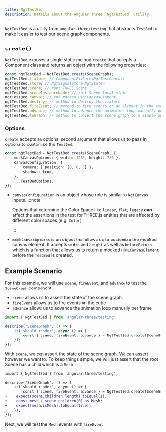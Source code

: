 ```yaml
---
title: NgtTestBed
description: Details about the Angular Three `NgtTestBed` utility
---
```


`NgtTestBed` is a utility from `angular-three/testing` that abstracts `TestBed` to make it easier to test our scene graph components.

## `create()`

`NgtTestBed` exposes a single static method `create` that accepts a Component class and returns an object with the following properties:

```ts
const ngtTestBed = NgtTestBed.create(SceneGraph);
ngtTestBed.fixture; // ComponentFixture<NgtTestCanvas>
ngtTestBed.store; // NgtSignalStore<NgtState>
ngtTestBed.scene; // root THREE.Scene
ngtTestBed.sceneInstanceNode; // root Scene local state
ngtTestBed.canvas; // the mocked HTMLCanvasElement
ngtTestBed.destroy; // method to destroy the fixture
ngtTestBed.fireEvent; // method to fire events on an element in the scene graph
ngtTestBed.advance; // method to advance the animation loop manually per frame
ngtTestBed.toGraph; // method to convert the scene graph to a simple object
```

### Options

`create` accepts an optional second argument that allows us to pass in options to customize the `TestBed`.

```ts
const ngtTestBed = NgtTestBed.create(SceneGraph, {
	mockCanvasOptions: { width: 1280, height: 720 },
	canvasConfiguration: {
		camera: { position: [0, 0, 5] },
		shadows: true,
	},
	...TestBedOptions,
});
```

- `canvasConfiguration` is an object whose role is similar to `NgtCanvas` inputs.
  :::note

  Options that determine the Color Space like `linear`, `flat`, `legacy` **can** affect the assertions in the test for THREE.js entities that are affected by different color spaces (e.g: `Color`)

  :::

- `mockCanvasOptions` is an object that allows us to customize the mocked canvas element. It accepts `width` and `height` as well as `beforeReturn` which is a function that allows us to return a mocked `HTMLCanvasElement` before the `TestBed` is created.

## Example Scenario

For this example, we will use `scene`, `fireEvent`, and `advance` to test the `SceneGraph` component.

- `scene` allows us to assert the state of the scene graph
- `fireEvent` allows us to fire events on the cube
- `advance` allows us to advance the animation loop manually per frame

```ts
import { NgtTestBed } from 'angular-three/testing';

describe('SceneGraph', () => {
	it('should render', async () => {
		const { scene, fireEvent, advance } = NgtTestBed.create(SceneGraph);
	});
});
```

With `scene`, we can assert the state of the scene graph. We can assert
however we want to. To keep things simple, we will just assert that the root Scene has a child which is a `Mesh`

```diff lang="ts"
import { NgtTestBed } from 'angular-three/testing';

describe('SceneGraph', () => {
	it('should render', async () => {
		const { scene, fireEvent, advance } = NgtTestBed.create(SceneGraph);
+    expect(scene.children.length).toEqual(1);
+    const mesh = scene.children[0] as Mesh;
+    expect(mesh.isMesh).toEqual(true);
	});
});
```

Next, we will test the `Mesh` events with `fireEvent`
